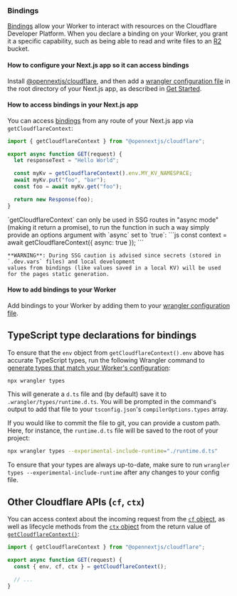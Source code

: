 
### Bindings

[Bindings](https://developers.cloudflare.com/workers/runtime-apis/bindings/) allow your Worker to interact with resources on the Cloudflare Developer Platform. When you declare a binding on your Worker, you grant it a specific capability, such as being able to read and write files to an [R2](https://developers.cloudflare.com/r2/) bucket.

#### How to configure your Next.js app so it can access bindings

Install [@opennextjs/cloudflare](https://www.npmjs.com/package/@opennextjs/cloudflare), and then add a [wrangler configuration file](https://developers.cloudflare.com/workers/wrangler/configuration/) in the root directory of your Next.js app, as described in [Get Started](/cloudflare/get-started#3-create-a-wranglerjson-file).

#### How to access bindings in your Next.js app

You can access [bindings](https://developers.cloudflare.com/workers/runtime-apis/bindings/) from any route of your Next.js app via `getCloudflareContext`:

```js
import { getCloudflareContext } from "@opennextjs/cloudflare";

export async function GET(request) {
  let responseText = "Hello World";

  const myKv = getCloudflareContext().env.MY_KV_NAMESPACE;
  await myKv.put("foo", "bar");
  const foo = await myKv.get("foo");

  return new Response(foo);
}
```

<Callout type='info'>
	`getCloudflareContext` can only be used in SSG routes in "async mode" (making it return a promise), to run the function in such a way simply provide an options argument with `async` set to `true`:
	```js
	const context = await getCloudflareContext({ async: true });
	```

    **WARNING**: During SSG caution is advised since secrets (stored in `.dev.vars` files) and local development
    values from bindings (like values saved in a local KV) will be used for the pages static generation.

</Callout>

#### How to add bindings to your Worker

Add bindings to your Worker by adding them to your [wrangler configuration file](https://developers.cloudflare.com/workers/wrangler/configuration/).

## TypeScript type declarations for bindings

To ensure that the `env` object from `getCloudflareContext().env` above has accurate TypeScript types, run the following Wrangler command to [generate types that match your Worker's configuration](https://developers.cloudflare.com/workers/languages/typescript/#generate-types-that-match-your-workers-configuration-experimental):

```
npx wrangler types
```

This will generate a `d.ts` file and (by default) save it to `.wrangler/types/runtime.d.ts`. You will be prompted in the command's output to add that file to your `tsconfig.json`'s `compilerOptions.types` array.

If you would like to commit the file to git, you can provide a custom path. Here, for instance, the `runtime.d.ts` file will be saved to the root of your project:

```bash
npx wrangler types --experimental-include-runtime="./runtime.d.ts"
```

To ensure that your types are always up-to-date, make sure to run `wrangler types --experimental-include-runtime` after any changes to your config file.

## Other Cloudflare APIs (`cf`, `ctx`)

You can access context about the incoming request from the [`cf` object](https://developers.cloudflare.com/workers/runtime-apis/request/#the-cf-property-requestinitcfproperties), as well as lifecycle methods from the [`ctx` object](https://developers.cloudflare.com/workers/runtime-apis/context) from the return value of [`getCloudflareContext()`](https://github.com/opennextjs/opennextjs-cloudflare/blob/main/packages/cloudflare/src/api/get-cloudflare-context.ts):

```js
import { getCloudflareContext } from "@opennextjs/cloudflare";

export async function GET(request) {
  const { env, cf, ctx } = getCloudflareContext();

  // ...
}
```
